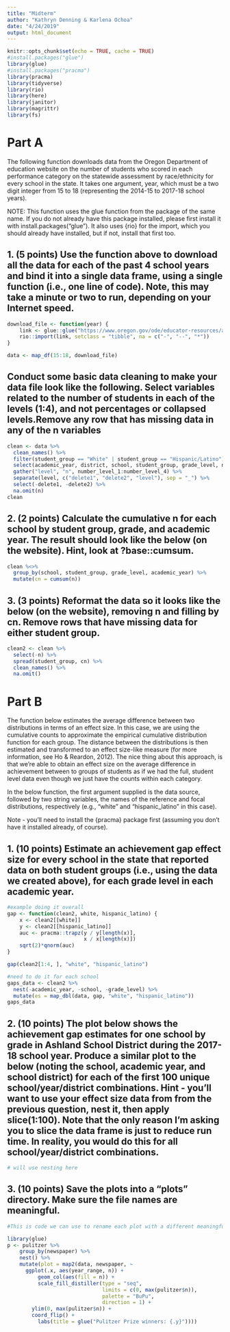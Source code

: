 ```yaml
---
title: "Midterm"
author: "Kathryn Denning & Karlena Ochoa"
date: "4/24/2019"
output: html_document
---
```


```r
knitr::opts_chunk$set(echo = TRUE, cache = TRUE)
#install.packages("glue")
library(glue)
#install.packages("pracma")
library(pracma)
library(tidyverse)
library(rio)
library(here)
library(janitor)
library(magrittr)
library(fs)
```


# Part A

The following function downloads data from the Oregon Department of education website on the number of students who scored in each performance category on the statewide assessment by race/ethnicity for every school in the state. It takes one argument, year, which must be a two digit integer from 15 to 18 (representing the 2014-15 to 2017-18 school years).

NOTE: This function uses the glue function from the package of the same name. If you do not already have this package installed, please first install it with install.packages("glue"). It also uses {rio} for the import, which you should already have installed, but if not, install that first too.

## 1. (5 points) Use the function above to download all the data for each of the past 4 school years and bind it into a single data frame, using a single function (i.e., one line of code). Note, this may take a minute or two to run, depending on your Internet speed.

```r
download_file <- function(year) {
    link <- glue::glue("https://www.oregon.gov/ode/educator-resources/assessment/TestResults20{year}/pagr_schools_ela_raceethnicity_{year-1}{year}.xlsx")
    rio::import(link, setclass = "tibble", na = c("-", "--", "*"))
}

data <- map_df(15:18, download_file)
```

## Conduct some basic data cleaning to make your data file look like the following. Select variables related to the number of students in each of the levels (1:4), and not percentages or collapsed levels.Remove any row that has missing data in any of the n variables

```r
clean <- data %>% 
  clean_names() %>% 
  filter(student_group == "White" | student_group == "Hispanic/Latino") %>% 
  select(academic_year, district, school, student_group, grade_level, number_level_1, number_level_2, number_level_3, number_level_4) %>% 
  gather("level", "n", number_level_1:number_level_4) %>% 
  separate(level, c("delete1", "delete2", "level"), sep = "_") %>% 
  select(-delete1, -delete2) %>% 
  na.omit(n)
clean
```


## 2. (2 points) Calculate the cumulative n for each school by student group, grade, and academic year. The result should look like the below (on the website). Hint, look at ?base::cumsum.

```r
clean %<>% 
  group_by(school, student_group, grade_level, academic_year) %>% 
  mutate(cn = cumsum(n))
```

## 3. (3 points) Reformat the data so it looks like the below (on the website), removing n and filling by cn. Remove rows that have missing data for either student group.

```r
clean2 <- clean %>% 
  select(-n) %>% 
  spread(student_group, cn) %>% 
  clean_names() %>% 
  na.omit()
```

# Part B

The function below estimates the average difference between two distributions in terms of an effect size. In this case, we are using the cumulative counts to approximate the empirical cumulative distribution function for each group. The distance between the distributions is then estimated and transformed to an effect size-like measure (for more information, see Ho & Reardon, 2012). The nice thing about this approach, is that we’re able to obtain an effect size on the average difference in achievement between to groups of students as if we had the full, student level data even though we just have the counts within each category.

In the below function, the first argument supplied is the data source, followed by two string variables, the names of the reference and focal distributions, respectively (e.g., "white" and "hispanic_latino" in this case).

Note - you’ll need to install the {pracma} package first (assuming you don’t have it installed already, of course).

## 1. (10 points) Estimate an achievement gap effect size for every school in the state that reported data on both student groups (i.e., using the data we created above), for each grade level in each academic year.

```r
#example doing it overall
gap <- function(clean2, white, hispanic_latino) {
    x <- clean2[[white]]
    y <- clean2[[hispanic_latino]]
    auc <- pracma::trapz(y / y[length(x)],
                         x / x[length(x)])
    sqrt(2)*qnorm(auc)
}

gap(clean2[1:4, ], "white", "hispanic_latino")

#need to do it for each school
gaps_data <- clean2 %>% 
  nest(-academic_year, -school, -grade_level) %>% 
  mutate(es = map_dbl(data, gap, "white", "hispanic_latino"))
gaps_data
```

## 2. (10 points) The plot below shows the achievement gap estimates for one school by grade in Ashland School District during the 2017-18 school year. Produce a similar plot to the below (noting the school, academic year, and school district) for each of the first 100 unique school/year/district combinations. Hint - you’ll want to use your effect size data from from the previous question, nest it, then apply slice(1:100). Note that the only reason I’m asking you to slice the data frame is just to reduce run time. In reality, you would do this for all school/year/district combinations.

```r
# will use nesting here


```

## 3. (10 points) Save the plots into a “plots” directory. Make sure the file names are meaningful.

```r
#This is code we can use to rename each plot with a different meaningful name. this use map2

library(glue)
p <- pulitzer %>%
    group_by(newspaper) %>%
    nest() %>%
    mutate(plot = map2(data, newspaper, ~
      ggplot(.x, aes(year_range, n)) +
          geom_col(aes(fill = n)) +
          scale_fill_distiller(type = "seq", 
                               limits = c(0, max(pulitzer$n)),
                               palette = "BuPu",
                               direction = 1) +
        ylim(0, max(pulitzer$n)) +
        coord_flip() +
          labs(title = glue("Pulitzer Prize winners: {.y}"))))


```
